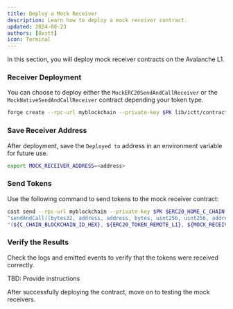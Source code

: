 ```yaml
---
title: Deploy a Mock Receiver
description: Learn how to deploy a mock receiver contract.
updated: 2024-08-23
authors: [0xstt]
icon: Terminal
---
```


In this section, you will deploy mock receiver contracts on the Avalanche L1. 

<Steps>
<Step>

### Receiver Deployment

You can choose to deploy either the `MockERC20SendAndCallReceiver` or the `MockNativeSendAndCallReceiver` contract depending your token type.

```bash
forge create --rpc-url myblockchain --private-key $PK lib/ictt/contracts/src/mocks/MockERC20SendAndCallReceiver.sol:MockERC20SendAndCallReceiver --broadcast
```

</Step>
<Step>

### Save Receiver Address

After deployment, save the `Deployed to` address in an environment variable for future use.

```bash
export MOCK_RECEIVER_ADDRESS=<address>
```

</Step>
<Step>

### Send Tokens

Use the following command to send tokens to the mock receiver contract:

```bash
cast send --rpc-url myblockchain --private-key $PK $ERC20_HOME_C_CHAIN \
"sendAndCall((bytes32, address, address, bytes, uint256, uint256, address, address, address, uint256, uint256), uint256)" \
"(${C_CHAIN_BLOCKCHAIN_ID_HEX}, ${ERC20_TOKEN_REMOTE_L1}, ${MOCK_RECEIVER_ADDRESS}, 0x00000000000000000000000000000000000000000000000000000000000000000000000000000000000000000000000000000000000000000000000000000000, 2500000, 2000000, 0x0000000000000000000000000000000000000000, ${FUNDED_ADDRESS}, ${ERC20_HOME_C_CHAIN}, 0, 0)" 100000000000000000000
```

</Step>
<Step>

### Verify the Results

Check the logs and emitted events to verify that the tokens were received correctly.

TBD: Provide instructions

</Step>
</Steps>

After successfully deploying the contract, move on to testing the mock receivers.